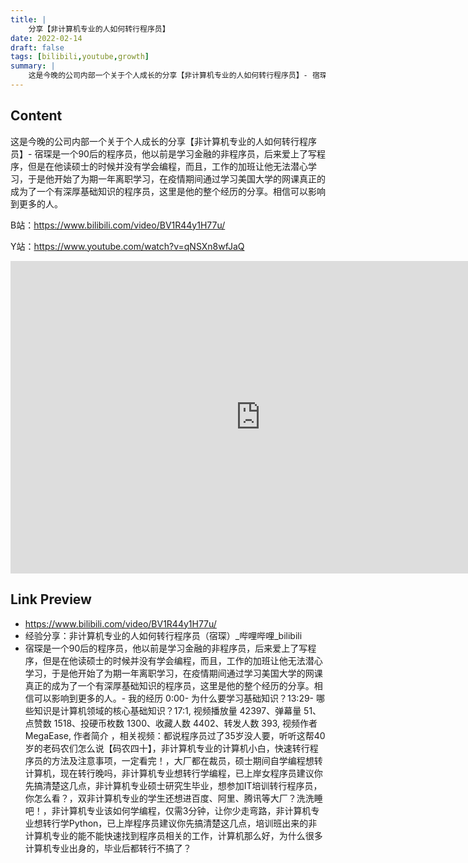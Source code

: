 ```yaml
---
title: |
    分享【非计算机专业的人如何转行程序员】
date: 2022-02-14
draft: false
tags: [bilibili,youtube,growth]
summary: |
    这是今晚的公司内部一个关于个人成长的分享【非计算机专业的人如何转行程序员】- 宿琛是一个90后的程序员，他以前是学习金融的非程序员，后来爱上了写程序，但是在他读硕士的时候并没有学会编程，而且，工作的加班让他无法潜心学习，于是他开始了为期一年离职学习，在疫情期间通过学习美国大学的网课真正的成为了一个有深厚基础知识的程序员，这里是他的整个经历的分享。相信可以影响到更多的人。 
---
```


## Content

这是今晚的公司内部一个关于个人成长的分享【非计算机专业的人如何转行程序员】- 宿琛是一个90后的程序员，他以前是学习金融的非程序员，后来爱上了写程序，但是在他读硕士的时候并没有学会编程，而且，工作的加班让他无法潜心学习，于是他开始了为期一年离职学习，在疫情期间通过学习美国大学的网课真正的成为了一个有深厚基础知识的程序员，这里是他的整个经历的分享。相信可以影响到更多的人。 

B站：https://www.bilibili.com/video/BV1R44y1H77u/

Y站：https://www.youtube.com/watch?v=qNSXn8wfJaQ


<iframe
    width="800"
    height="500"
    left="0" 
    top="0" 
    position="absolute"
    src="https://player.bilibili.com/player.html?cid=&aid=video/BV1R44y1H77u&page=1&as_wide=1&high_quality=1&danmaku=0"
    title="经验分享：非计算机专业的人如何转行程序员（宿琛）_哔哩哔哩_bilibili"
    frameBorder="no" 
    scrolling="no" 
    allowFullscreen>
</iframe>

## Link Preview

- https://www.bilibili.com/video/BV1R44y1H77u/
- 经验分享：非计算机专业的人如何转行程序员（宿琛）_哔哩哔哩_bilibili
- 宿琛是一个90后的程序员，他以前是学习金融的非程序员，后来爱上了写程序，但是在他读硕士的时候并没有学会编程，而且，工作的加班让他无法潜心学习，于是他开始了为期一年离职学习，在疫情期间通过学习美国大学的网课真正的成为了一个有深厚基础知识的程序员，这里是他的整个经历的分享。相信可以影响到更多的人。- 我的经历 0:00- 为什么要学习基础知识？13:29- 哪些知识是计算机领域的核心基础知识？17:1, 视频播放量 42397、弹幕量 51、点赞数 1518、投硬币枚数 1300、收藏人数 4402、转发人数 393, 视频作者 MegaEase, 作者简介 ，相关视频：都说程序员过了35岁没人要，听听这帮40岁的老码农们怎么说【码农四十】，非计算机专业的计算机小白，快速转行程序员的方法及注意事项，一定看完！，大厂都在裁员，硕士期间自学编程想转计算机，现在转行晚吗，非计算机专业想转行学编程，已上岸女程序员建议你先搞清楚这几点，非计算机专业硕士研究生毕业，想参加IT培训转行程序员，你怎么看？，双非计算机专业的学生还想进百度、阿里、腾讯等大厂？洗洗睡吧！，非计算机专业该如何学编程，仅需3分钟，让你少走弯路，非计算机专业想转行学Python，已上岸程序员建议你先搞清楚这几点，培训班出来的非计算机专业的能不能快速找到程序员相关的工作，计算机那么好，为什么很多计算机专业出身的，毕业后都转行不搞了？
